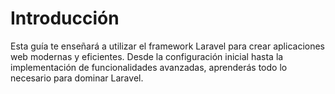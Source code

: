 # Introducción
 
Esta guía te enseñará a utilizar el framework Laravel para crear aplicaciones web modernas y eficientes. Desde la configuración inicial hasta la implementación de funcionalidades avanzadas, aprenderás todo lo necesario para dominar Laravel.
